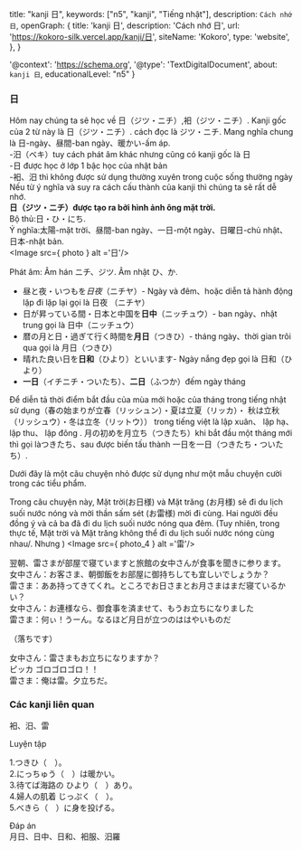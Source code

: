 
  title: "kanji 日",
  keywords: ["n5", "kanji", "Tiếng nhật"],
  description: `Cách nhớ 日`,
  openGraph: {
    title: 'kanji 日',
    description: 'Cách nhớ 日',
    url: 'https://kokoro-silk.vercel.app/kanji/日',
    siteName: 'Kokoro',
    type: 'website',
  },
}

  '@context': 'https://schema.org',
  '@type': 'TextDigitalDocument',
  about: `kanji 日`,
  educationalLevel: "n5"
}

### 日
Hôm nay chúng ta sẽ học về 日（ジツ・ニチ）,衵（ジツ・ニチ）. Kanji gốc của 2 từ này là 日（ジツ・ニチ）.
cách đọc là ジツ・ニチ. Mang nghĩa chung là 日-ngày、昼間-ban ngày、暖かい-ấm áp.<br/>
-汨（ベキ）tuy cách phát âm khác nhưng cũng có kanji gốc là 日<br/>
-日 được học ở lớp 1 bậc học của nhật bản<br/>
-衵、汨 thì không được sử dụng thường xuyên trong cuộc sống thường ngày<br/>
Nếu từ ý nghĩa và suy ra cách cấu thành của kanji thì chúng ta sẽ rất dễ nhớ.<br/>
**日（ジツ・ニチ）được tạo ra bởi hình ảnh ông mặt trời.** <br/>
Bộ thủ:日・ひ・にち.<br/>
Ý nghĩa:太陽-mặt trời、昼間-ban ngày、一日-một ngày、日曜日-chủ nhật、日本-nhật bản.<br/>
<Image src={ photo } alt ='日'/>

Phát âm: Âm hán ニチ、ジツ. Âm nhật ひ、か.<br/>
- 昼と夜・いつもを*日夜*（ニチヤ）- Ngày và đêm、hoặc diễn tả hành động lặp đi lặp lại gọi là 日夜 （ニチヤ）
- 日が昇っている間・日本と中国を**日中**（ニッチュウ）- ban ngày、nhật trung gọi là 日中（ニッチュウ）
- 暦の月と日・過ぎて行く時間を**月日**（つきひ）- tháng ngày、thời gian trôi qua gọi là 月日（つきひ）
- 晴れた良い日を**日和**（ひより）といいます- Ngày nắng đẹp gọi là 日和（ひより）
- **一日**（イチニチ・ついたち）、**二日**（ふつか）đếm ngày tháng

Để diễn tả thời điểm bắt đầu của mùa mới hoặc của tháng trong tiếng nhật sử dụng（春の始まりが立春（リッシュン）・夏は立夏（リッカ）・
秋は立秋（リッシュウ）・冬は立冬（リットウ）） trong tiếng việt là lập xuân、 lập hạ、lập thu、 lập đông . 
月の初めを月立ち（つきたち）khi bắt đầu một tháng mới thì gọi làつきたち、sau được biến tấu thành 一日を一日（つきたち・ついたち）.

Dưới đây là một câu chuyện nhỏ được sử dụng như một mẫu chuyện cười trong các tiểu phẩm.

Trong câu chuyện này, Mặt trời(お日様) và Mặt trăng (お月様) sẽ đi du lịch suối nước nóng và mời 
thần sấm sét (お雷様) mời đi cùng. Hai người đều đồng ý và cả ba đã đi du lịch suối nước nóng qua đêm. 
(Tuy nhiên, trong thực tế, Mặt trời và Mặt trăng không thể đi du lịch suối nước nóng cùng nhau/.
Nhưng )
<Image src={ photo_4 } alt ='雷'/>

翌朝、雷さまが部屋で寝ていますと旅館の女中さんが食事を聞きに参ります。<br/>
女中さん：お客さま、朝御飯をお部屋に御持ちしても宜しいでしょうか？<br/>
雷さま：ああ持ってきてくれ。ところでお日さまとお月さまはまだ寝ているかい？<br/>
女中さん：お連様なら、御食事を済ませて、もうお立ちになりました<br/>
雷さま：何ぃ！うーん。なるほど月日が立つのははやいものだ<br/>

（落ちです）

女中さん：雷さまもお立ちになりますか？<br/>
ピッカ ゴロゴロゴロ！！<br/>
雷さま：俺は雷。夕立ちだ。<br/>

### Các kanji liên quan
<Link href="/kanji/衵">衵</Link>、<Link href="/kanji/汨">汨</Link>、<Link href="/kanji/雷">雷</Link>

Luyện tập

1.つきひ（　）。<br/>
2.にっちゅう（　）は暖かい。<br/>
3.待てば海路の ひより（　）あり。<br/>
4.婦人の肌着 じっぷく（　）。<br/>
5.べきら（　）に身を投げる。<br/>

Đáp án<br/>
月日、日中、日和、衵服、汨羅
